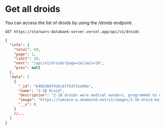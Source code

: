 # Get all droids

You can access the list of droids by using the /droids endpoint.

```text /GET/
GET https://starwars-databank-server.vercel.app/api/v1/droids
```

```json
{
  "info": {
    "total": 60,
    "page": 1,
    "limit": 10,
    "next": "/api/v1/droids?page=2&limit=10",
    "prev": null
  },
  "data": [
    {
      "_id": "640b304f916c6ff54731ed8a",
      "name": "2-1B Droid",
      "description": "2-1B droids were medical wonders, programmed to diagnose and treat injuries and diseases that afflicted millions of species in the galaxy. 2-1B droids had modular limbs that allowed them to use a range of surgical tools and other medical instruments based on their patients' needs.",
      "image": "https://lumiere-a.akamaihd.net/v1/images/2-1b-droid-main-image_546a90ad.jpeg",
      "__v": 0
    }
    //...
  ]
}
```
